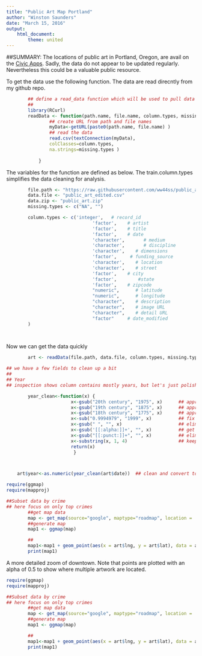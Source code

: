 ```yaml
---
title: "Public Art Map Portland"
author: "Winston Saunders"
date: "March 15, 2016"
output: 
    html_document:
        theme: united
---
```


##SUMMARY:
The locations of public art in Portland, Oregon, are avail on the [Civic Apps](http://www.civicapps.org/datasets/public-art). Sadly, the data do not appear to be updated regularly. Nevertheless this could be a valuable public resource. 

To get the data use the following function. The data are read direcntly from my github repo.

```r
        ## define a read_data function which will be used to pull data from my gitbhub acct
        ## 
        library(RCurl)
        readData <- function(path.name, file.name, column.types, missing.types) {
                ## create URL from path and file names
                myData<-getURL(paste0(path.name, file.name) )
                ## read the data
                read.csv(textConnection(myData),
                colClasses=column.types,
                na.strings=missing.types )
                
            }

```

The variables for the function are defined as below. 
The train.column.types simplifies the data cleaning for analysis.

```r

        file.path <- "https://raw.githubusercontent.com/ww44ss/public_art/master/"
        data.file <- "public_art_edited.csv"
        data.zip <- "public_art.zip"
        missing.types <- c("NA", "")

        column.types <- c('integer',   # record_id
                                'factor',    # artist 
                                'factor',    # title
                                'factor',    # date
                                'character',       # medium
                                'character',       # discipline
                                'character',    # dimensions
                                'factor',     # funding_source
                                'character',    # location
                                'character',    # street
                                'factor',    # city
                                'factor',        #state
                                'factor',    # zipcode
                                "numeric",      # latitude
                                "numeric",      # longitude
                                "character",    # description
                                "character",    # image URL
                                "character",    # detail URL
                                "factor"     # date_modified
        )

    
```

Now we can get the data quickly

```r
        art <- readData(file.path, data.file, column.types, missing.types)
```

```r
## we have a few fields to clean up a bit
##
## Year
## inspection shows column contains mostly years, but let's just polish it up a bit. 

        year_clean<-function(x) {
                        x<-gsub("20th century", "1975", x)      ## approximate year
                        x<-gsub("19th century", "1875", x)      ## approximate year
                        x<-gsub("18th century", "1775", x)      ## approximate year
                        x<-sub("0.9994979", "1999", x)          ## fix this line with correct date
                        x<-gsub(" ", "", x)                     ## eliminate spaces
                        x<-gsub('[[:alpha:]]+', "", x)          ## get rid of letters
                        x<-gsub("[[:punct:]]+", "", x)          ## eliminate punctuation marks
                        x<-substring(x, 1, 4)                   ## keep first 4 digits as year
                        return(x)
                         }



    art$year<-as.numeric(year_clean(art$date))  ## clean and convert to integer

```

```r

require(ggmap)
require(mapproj)

##Subset data by crime
## here focus on only top crimes
        ##get map data
        map <- get_map(source="google", maptype="roadmap", location = 'Portland', zoom = 11)
        ##generate map
        map1 <- ggmap(map) 

        ## 
        map1<-map1 + geom_point(aes(x = art$lng, y = art$lat), data = art, alpha = .5, color="red", size = 2)
        print(map1)

```

A more detailed zoom of downtown. Note that points are plotted with an alpha of 0.5 to show where multiple artwork are located. 

```r

require(ggmap)
require(mapproj)

##Subset data by crime
## here focus on only top crimes
        ##get map data
        map <- get_map(source="google", maptype="roadmap", location = 'Portland', zoom = 15)
        ##generate map
        map1 <- ggmap(map) 

        ## 
        map1<-map1 + geom_point(aes(x = art$lng, y = art$lat), data = art, alpha = .5, color="red", size = 3)
        print(map1)

```